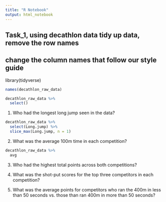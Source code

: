 ```yaml
---
title: "R Notebook"
output: html_notebook
---
```



## Task_1, using decathlon data tidy up data, remove the row names
## change the column names that follow our style guide  

library(tidyverse)

```r
names(decathlon_raw_data)
```
```r
decathlon_raw_data %>%
  select()
```



1. Who had the longest long jump seen in the data?

```r
decathlon_raw_data %>%
  select(Long.jump) %>%
  slice_max(Long.jump, n = 1) 
```



2. What was the average 100m time in each competition?


```r
decathlon_raw_data %>%
  avg
```

3. Who had the highest total points across both competitions?
4. What was the shot-put scores for the top three competitors in each competition?


5. What was the average points for competitors who ran the 400m in less than 50 seconds vs. those than ran 400m in more than 50 seconds?
```r

```

